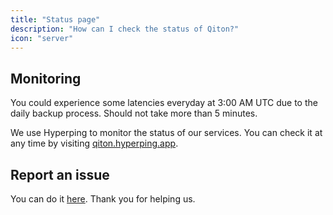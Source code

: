 ```yaml
---
title: "Status page"
description: "How can I check the status of Qiton?"
icon: "server"
---
```


## Monitoring

<Info>You could experience some latencies everyday at 3:00 AM UTC due to the daily backup process.
    Should not take more than 5 minutes.</Info>

We use Hyperping to monitor the status of our services. You can check it at any time by visiting [qiton.hyperping.app](https://qiton.hyperping.app).

## Report an issue

You can do it [here](/miscellaneous/support). Thank you for helping us.
